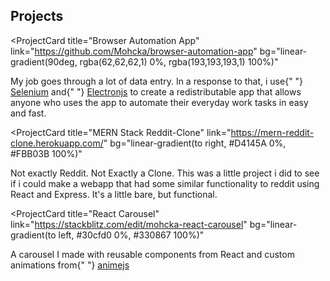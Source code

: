 ## Projects

<ProjectCard
  title="Browser Automation App"
  link="https://github.com/Mohcka/browser-automation-app"
  bg="linear-gradient(90deg, rgba(62,62,62,1) 0%, rgba(193,193,193,1) 100%)"
>
  My job goes through a lot of data entry. In a response to that, i use{" "}
  <a href="https://www.seleniumhq.org/projects/webdriver/">Selenium</a> and{" "}
  <a href="https://electronjs.org/">Electronjs</a> to create a redistributable
  app that allows anyone who uses the app to automate their everyday work tasks
  in easy and fast.
</ProjectCard>

<ProjectCard
  title="MERN Stack Reddit-Clone"
  link="https://mern-reddit-clone.herokuapp.com/"
  bg="linear-gradient(to right, #D4145A 0%, #FBB03B 100%)"
>
  Not exactly Reddit. Not Exactly a Clone. This was a little project i did to
  see if i could make a webapp that had some similar functionality to reddit
  using React and Express. It's a little bare, but functional.
</ProjectCard>

<ProjectCard
  title="React Carousel"
  link="https://stackblitz.com/edit/mohcka-react-carousel"
  bg="linear-gradient(to left, #30cfd0 0%, #330867 100%)"
>
  A carousel I made with reusable components from React and custom animations
  from{" "}
  <a href="https://animejs.com/" target="_blank">
    animejs
  </a>
</ProjectCard>

<!-- linear-gradient(90deg, rgba(54,65,107,1) 0%, rgba(115,137,220,1) 100%) -->